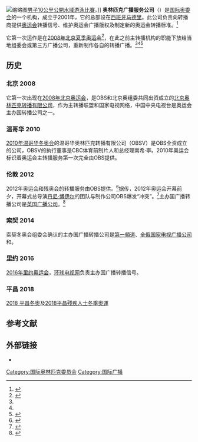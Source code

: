 {{Infobox organization
| name                = 奥林匹克广播服务公司
| native_name         = Olympic Broadcasting Services
| native_name_lang    = en
| named_after         = 
| image               = 
| image_size          = 
| alt                 = 
| caption             = 
| logo                = Olympic_Broadcasting_Services_2022_logo.svg
| logo_size           = 150px
| logo_alt            = 
| logo_caption        = 
| map                 = 
| map_size            = 
| map_alt             = 
| map_caption         = 
| map2                = 
| map2_size           = 
| map2_alt            = 
| map2_caption        = 
| abbreviation        = OBS
| motto               = 
| predecessor         = 
| merged              = 
| successor           = 
| formation           = {{start date and age|2001}}
| founder             = 
| founding_location   = 
| extinction          = <!-- use {{end date and age|YYYY|MM|DD}} -->
| merger              = 
| type                = 
| tax_id              = <!-- or | vat_id = (for European organizations) -->
| registration_id     = <!-- for non-profit org -->
| status              = 
| purpose             = [[广播|广播]]
| headquarters        = {{SPA}}[[马德里|马德里]]
| location            = 
| coords              = <!-- {{coord|LAT|LON|display=inline, title}} -->
| region              = 全球
| services            = 
| products            = 
| methods             = 
| fields              = 
| membership          = 
| membership_year     = 
| language            = 
| owner               = <!-- or | owners = -->
| sec_gen             = 
| leader_title        = 
| leader_name         = 
| leader_title2       = 
| leader_name2        = 
| leader_title3       = 
| leader_name3        = 
| leader_title4       = 
| leader_name4        = 
| board_of_directors  = 
| key_people          = 
| main_organ          = 
| parent_organization = [[国际奥林匹克委员会|国际奥林匹克委员会]]
| subsidiaries        = 
| secessions          = 
| affiliations        = 
| budget              = 
| budget_year         = 
| revenue             = 
| revenue_year        = 
| disbursements       = 
| expenses            = 
| expenses_year       = 
| endowment           = 
| staff               = 
| staff_year          = 
| volunteers          = 
| volunteers_year     = 
| slogan              = 
| mission             = 
| website             = {{URL|https://www.obs.tv/}}
| remarks             = 
| formerly            = 
| footnotes           = 
| trustee=
}}
[[File:Olympic_Swimming_Marathon_(7769099394).jpg|缩略图]][[2012年夏季奧林匹克運動會男子10公里公開水域游泳比賽|男子10公里公開水域游泳比賽]]。]]
'''奥林匹克广播服务公司'''（{{lang-en|OBS, Olympic Broadcasting Services}}）是[[国际奥委会|国际奥委会]]的一个机构，成立于2001年，它的总部设在[[西班牙|西班牙]][[马德里|马德里]]。此公司负责向转播商提供[[奥运会|奥运会]]转播信号、维护奥运会广播版权及制定新的奥运会转播标准。<ref name=broadcasters>{{cite web |url=https://www.olympic.org/broadcasters |title=Broadcasters |access-date=August 5, 2016 |last1= |first1= |date= |work= |publisher=International Olympic Committee |language= |archive-date=2021-02-25 |archive-url=https://web.archive.org/web/20210225015126/https://www.olympic.org/broadcasters |dead-url=no }}</ref>

它第一次运作是在[[2008年夏季奥林匹克运动会|2008年北京夏季奥运会]]<ref name=obstv>{{cite web |url=https://www.obs.tv/fact_file.php?q=a2 |title=Fact File |access-date=August 5, 2016 |last1= |first1= |date= |work= |publisher=Olympic Broadcasting Services |language= |archive-date=2019-06-08 |archive-url=https://web.archive.org/web/20190608235200/https://www.obs.tv/fact_file.php?q=a2 |dead-url=no }}</ref>，在此之前主转播机构的职能下放给当地组委会或第三方广播公司，重新制作各自的转播广播。<ref name=broadcasters /><ref name=obstv /><ref>{{cite web |url=https://www.linkedin.com/company/obs-madrid---olympic-host-broadcaster |title=OBS - OLYMPIC BROADCASTING SERVICES |access-date=August 5, 2016 |last1= |first1= |date= |work= |publisher=Linkedin |language= |archive-date=2011-05-18 |archive-url=https://web.archive.org/web/20110518214332/http://www.linkedin.com/company/obs-madrid---olympic-host-broadcaster |dead-url=no }}</ref>

== 历史 ==

=== 北京 2008 ===
它第一次出现在[[2008年夏季奥林匹克运动会|2008年北京奥运会]]，是OBS和北京奥组委共同出资成立的[[北京奥林匹克转播有限公司|北京奥林匹克转播有限公司]]，作为主转播联盟和国家电视网络，中国中央电视台是奥运会主办国转播公司之一。

=== 温哥华 2010 ===
[[2010年冬季奥林匹克运动会|2010年温哥华冬奥会]]的温哥华奥林匹克转播有限公司（OBSV）是OBS全资成立的公司，OBSV的执行董事是CBC体育前制片人和总经理南希·李。2010年奥运会标识着奥运会主转播服务第一次完全由OBS提供。

=== 伦敦 2012 ===
2012年奥运会和残奥会的转播服务由OBS提供。<ref>{{cite web |url=http://www.obs.es/obslondon2012.html |title=OLYMPIC HOST BROADCASTING - OBS London (2012) |accessdate=September 29, 2010 |deadurl=yes |archiveurl=https://web.archive.org/web/20100918003722/http://obs.es/obslondon2012.html |archivedate=2010年9月18日 }}</ref>据传，2012年奥运会开幕前夕，开幕式总导演[[丹尼·博伊尔|丹尼·博伊尔]]的团队与制作公司OBS爆发“冲突”。<ref>{{cite news|author1=严 佳|title=权责交叉政出多门 开幕式导演与制作公司爆冲突|url=http://2012.163.com/12/0719/21/86QC3QUE000506A2.html|accessdate=2016-08-06|agency=网易体育|publisher=网易体育|date=2012-07-19|archive-date=2019-06-10|archive-url=https://web.archive.org/web/20190610140625/http://2012.163.com/12/0719/21/86QC3QUE000506A2.html|dead-url=no}}</ref>主办国广播转播公司是[[英国广播公司|英国广播公司]]。<ref>{{cite web |url=http://www.guardian.co.uk/sport/2012/jul/18/olympic-opening-ceremony-drama?newsfeed=true |title=Olympic opening ceremony: a feast of drama … and that's just the rehearsals |access-date=August 5, 2016 |last1=Hopkins |first1=Nick |last2=Gibson |first2=Owen |date=July 18, 2012 |work=The Guardian |publisher=Guardian News and Media Limited |language= |archive-date=2012-11-20 |archive-url=https://web.archive.org/web/20121120095426/http://www.guardian.co.uk/sport/2012/jul/18/olympic-opening-ceremony-drama?newsfeed=true |dead-url=no }}</ref>

=== 索契 2014 ===
索契冬奥会组委会确认的主办国广播转播公司是[[第一频道_(俄罗斯)|第一頻道]]、[[全俄国家电视广播公司|全俄国家电视广播公司]]和{{link-en|NTV Plus|NTV Plus}}。

=== 里约 2016 ===
[[2016年夏季奥林匹克运动会|2016年里约奥运会]]，[[环球电视网_(巴西)|环球电视网]]负责主办国广播转播信号。

=== 平昌 2018 ===
[[2018年冬季奥林匹克运动会|2018 平昌冬奧]]及[[2018年冬季残奥会|2018平昌殘疾人士冬季奧運]]

== 参考文献 ==
{{reflist}}
== 外部链接 ==
* {{official|https://www.obs.tv}}

{{Olympics}}

[[Category:国际奥林匹克委员会|Category:国际奥林匹克委员会]]
[[Category:国际广播|Category:国际广播]]